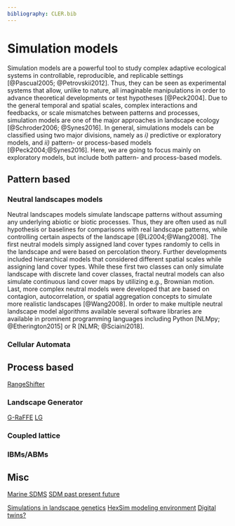 ```yaml
---
bibliography: CLER.bib
---
```


<!-- Person responsible: Hesselbarth, Schouten -->

# Simulation models
<!-- Hesselbarth -->

Simulation models are a powerful tool to study complex adaptive ecological systems in controllable, reproducible, and replicable settings [@Pascual2005; @Petrovskii2012].
Thus, they can be seen as experimental systems that allow, unlike to nature, all imaginable manipulations in order to advance theoretical developments or test hypotheses [@Peck2004].
Due to the general temporal and spatial scales, complex interactions and feedbacks, or scale mismatches between patterns and processes, simulation models are one of the major approaches in landscape ecology [@Schroder2006; @Synes2016].
In general, simulations models can be classified using two major divisions, namely as *i)* predictive or exploratory models, and *ii)* pattern- or process-based models [@Peck2004;@Synes2016].
Here, we are going to focus mainly on exploratory models, but include both pattern- and process-based models.

## Pattern based
<!-- Hesselbarth -->

### Neutral landscapes models
Neutral landscapes models simulate landscape patterns without assuming any underlying abiotic or biotic processes.
Thus, they are often used as null hypothesis or baselines for comparisons with real landscape patterns, while controlling certain aspects of the landscape [@Li2004;@Wang2008].
The first neutral models simply assigned land cover types randomly to cells in the landscape and were based on percolation theory.
Further developments included hierarchical models that considered different spatial scales while assigning land cover types.
While these first two classes can only simulate landscape with discrete land cover classes, fractal neutral models can also simulate continuous land cover maps by utilizing e.g., Brownian motion.
Last, more complex neutral models were developed that are based on contagion, autocorrelation, or spatial aggregation concepts to simulate more realistic landscapes [@Wang2008].
In order to make multiple neutral landscape model algorithms available several software libraries are available in prominent programming languages including Python [NLMpy; @Etherington2015] or R [NLMR; @Sciaini2018].

### Cellular Automata

## Process based
<!-- Schouten, Hesselbarth -->

[RangeShifter](https://doi.org/10.1111/ecog.05687)

### Landscape Generator
<!-- Hesselbarth -->

[G-RaFFE](https://doi.org/10.1371/journal.pone.0064968)
[LG](https://doi.org/10.1002/ece3.2145)

### Coupled lattice

### IBMs/ABMs

## Misc
[Marine SDMS](https://doi.org/10.1016/j.ecolmodel.2019.108837)
[SDM past present future](https://doi.org/10.1111/jbi.14617)

[Simulations in landscape genetics](https://doi.org/10.1111/j.1365-294X.2010.04678.x)
[HexSim modeling environment](https://doi.org/10.1007/s10980-017-0605-9)
[Digital twins?](https://doi.org/10.1016/j.tree.2023.04.010)

